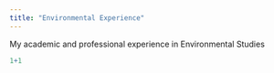 ```yaml
---
title: "Environmental Experience"
---
```


My academic and professional experience in Environmental Studies

```r
1+1
```
